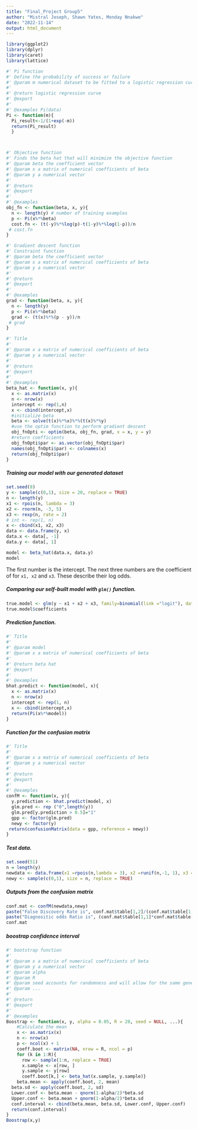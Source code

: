 ```yaml
---
title: "Final_Project Group5"
author: "Mistral Joseph, Shawn Yates, Monday Nnakwe"
date: "2022-11-14"
output: html_document
---
```


```r
library(ggplot2)
library(dplyr)
library(caret)
library(lattice)
```

```r
#' Pi function
#' Define the probability of success or failure 
#' @param m numerical dataset to be fitted to a logistic regression curve 
#'
#' @return logistic regression curve 
#' @export
#'
#' @examples Pi(data)
Pi <- function(m){
  Pi_result<-1/(1+exp(-m))
  return(Pi_result)
  } 



#' Objective function 
#' Finds the beta hat that will minimize the objective function 
#' @param beta the coefficient vector 
#' @param x a matrix of numerical coefficients of beta 
#' @param y a numerical vector 
#'
#' @return 
#' @export
#'
#' @examples
obj_fn <- function(beta, x, y){
  n <- length(y) # number of training examples
  p <- Pi(x%*%beta)
  cost.fn <- (t(-y)%*%log(p)-t(1-y)%*%log(1-p))/n
 # cost.fn
}

```

```r

#' Gradient descent function
#' Constraint function  
#' @param beta the coefficient vector 
#' @param x a matrix of numerical coefficients of beta 
#' @param y a numerical vector 
#'
#' @return 
#' @export
#'
#' @examples
grad <- function(beta, x, y){
  n <- length(y)
  p <- Pi(x%*%beta)
  grad <- (t(x)%*%(p - y))/n
 # grad
}
```

```r
#' Title
#'
#' @param x a matrix of numerical coefficients of beta 
#' @param y a numerical vector 
#'
#' @return
#' @export
#'
#' @examples
beta_hat <- function(x, y){
  x <- as.matrix(x)
  n <- nrow(x)
  intercept <- rep(1,n)
  x <- cbind(intercept,x)
  #initialize beta
  beta <- solve(t(x)%*%x)%*%(t(x)%*%y)
  #use the optim function to perform gradient descent
  obj_fnOpti <- optim(beta, obj_fn, grad, x = x, y = y)
  #return coefficients
  obj_fnOpti$par <- as.vector(obj_fnOpti$par)
  names(obj_fnOpti$par) <- colnames(x)
  return(obj_fnOpti$par)
}
```
##### Training our model with our generated dataset
```r
set.seed(8)
y <- sample(c(0,1), size = 20, replace = TRUE)
n <- length(y)
x1 <- rpois(n, lambda = 3)
x2 <- rnorm(n, -3, 5)
x3 <- rexp(n, rate = 2)
# int <- rep(1, n)
x <- cbind(x1, x2, x3)
data <- data.frame(y, x)
data.x <- data[, -1]
data.y <- data[, 1]
```

```r
model <- beta_hat(data.x, data.y)
model
```
The first number is the intercept. The next three numbers are the coefficient of for `x1, x2`  and  `x3`. These describe their log odds.


##### Comparing our self-built model with `glm()` function.
```r
true.model <- glm(y ~ x1 + x2 + x3, family=binomial(link ="logit"), data = data)
true.model$coefficients
```

##### Prediction function.
```r
#' Title
#'
#' @param model 
#' @param x a matrix of numerical coefficients of beta 
#'
#' @return beta hat
#' @export
#'
#' @examples
bhat.predict <- function(model, x){
  x <- as.matrix(x)
  n <- nrow(x)
  intercept <- rep(1, n)
  x <- cbind(intercept,x)
  return(Pi(x%*%model))
}
```

##### Function for the confusion matrix
```r
#' Title
#'
#' @param x a matrix of numerical coefficients of beta
#' @param y a numerical vector
#'
#' @return
#' @export
#'
#' @examples
confM <- function(x, y){
  y.prediction <- bhat.predict(model, x)
  glm.pred <- rep ("0",length(y))
  glm.pred[y.prediction > 0.5]="1"
  gpp <- factor(glm.pred)
  newy <- factor(y)
 return(confusionMatrix(data = gpp, reference = newy)) 
}
```

#####  Test data.
```r
set.seed(51)
n = length(y)
newdata <- data.frame(x1 =rpois(n,lambda = 3), x2 =runif(n,-1, 1), x3 = rexp(n, rate= 5) )
newy <- sample(c(0,1), size = n, replace = TRUE)
```

##### Outputs from the confusion matrix
```r
conf.mat <- confM(newdata,newy)
paste("False Discovery Rate is", conf.mat$table[1,2]/(conf.mat$table[1,1] + conf.mat$table[1,2]))
paste("Diagnositic odds Ratio is", (conf.mat$table[1,1]*conf.mat$table[2,2])/(conf.mat$table[1,2]*conf.mat$table[2,1]))
conf.mat


```
#####  boostrap confidence interval 
```r
#' bootstrap function
#'
#' @param x a matrix of numerical coefficients of beta
#' @param y a numerical vector
#' @param alpha 
#' @param R 
#' @param seed accounts for randomness and will allow for the same generated numbers
#' @param ... 
#'
#' @return
#' @export
#'
#' @examples
Boostrap <- function(x, y, alpha = 0.05, R = 20, seed = NULL, ...){
    #Calculate the mean
    x <- as.matrix(x)
    n <- nrow(x)
    p <- ncol(x) + 1
    coeff.boot <- matrix(NA, nrow = R, ncol = p)
    for (k in 1:R){
      row <- sample(1:n, replace = TRUE)
      x.sample <- x[row, ]
      y.sample <- y[row]
      coeff.boot[k,] <- beta_hat(x.sample, y.sample)}
    beta.mean <- apply(coeff.boot, 2, mean)
  beta.sd <- apply(coeff.boot, 2, sd)
  Lower.conf <- beta.mean - qnorm(1-alpha/2)*beta.sd
  Upper.conf <- beta.mean + qnorm(1-alpha/2)*beta.sd
  conf.interval <- cbind(beta.mean, beta.sd, Lower.conf, Upper.conf)
  return(conf.interval)
}
Boostrap(x,y)

```




